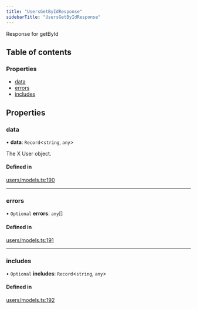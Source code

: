 ```yaml
---
title: "UsersGetByIdResponse"
sidebarTitle: "UsersGetByIdResponse"
---
```


Response for getById

## Table of contents

### Properties

- [data](/xdks/typescript/reference/interfaces/UsersGetByIdResponse#data)
- [errors](/xdks/typescript/reference/interfaces/UsersGetByIdResponse#errors)
- [includes](/xdks/typescript/reference/interfaces/UsersGetByIdResponse#includes)

## Properties

### data

• **data**: `Record`\<`string`, `any`\>

The X User object.

#### Defined in

[users/models.ts:190](https://github.com/xdevplatform/xdk/blob/298ca9350d035e40e7c8ee0753c50052819a41e2/xdk/typescript/src/users/models.ts#L190)

___

### errors

• `Optional` **errors**: `any`[]

#### Defined in

[users/models.ts:191](https://github.com/xdevplatform/xdk/blob/298ca9350d035e40e7c8ee0753c50052819a41e2/xdk/typescript/src/users/models.ts#L191)

___

### includes

• `Optional` **includes**: `Record`\<`string`, `any`\>

#### Defined in

[users/models.ts:192](https://github.com/xdevplatform/xdk/blob/298ca9350d035e40e7c8ee0753c50052819a41e2/xdk/typescript/src/users/models.ts#L192)
